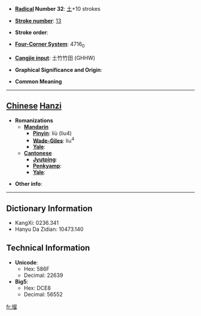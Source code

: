 * '''[[Wiktionary:Chinese radical index| Radical]] Number 32''': [[Wiktionary:Chinese radical index 土|土]]+10 strokes

* '''[[Wiktionary:Chinese total strokes index|Stroke number]]''': [[Wiktionary:Chinese total strokes index 13|13]]

* '''Stroke order''': 

* '''[[Wiktionary:Chinese four corner index|Four-Corner System]]''': 4716<sub>0</sub>

* '''[[Wiktionary:Chinese Cangjie index|Cangjie input]]''': 土竹竹田 (GHHW)

* '''Graphical Significance and Origin''': 

* '''Common Meaning'''

----

== [[Chinese]] [[Hanzi]] ==

* '''Romanizations'''
** '''[[Mandarin]]'''
*** '''[[Pinyin]]''': liù (liu4)
*** '''[[Wade-Giles]]''': liu<sup>4</sup>
*** '''[[Yale]]''': 
** '''[[Cantonese]]'''
*** '''[[Jyutping]]''':
*** '''[[Penkyamp]]''': 
*** '''[[Yale]]''': 

* '''Other info''': 

----

== Dictionary Information ==

* KangXi: 0236.341
* Hanyu Da Zidian: 10473.140

== Technical Information ==

* '''Unicode''':
** Hex: 586F
** Decimal: 22639
* '''Big5''':
** Hex: DCE8
** Decimal: 56552

[[fr:塯]]